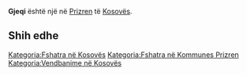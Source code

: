 {{Fshat në 
 | Emri                = Gjeqi
 | EmriAlt                = 
 | NAME_SHORT_FORM=      
 | NAME_GENERIC=      
 | NAME_SORT_NAME_RO=      GJEQI
 | FULL_NAME_RO = Gjeqi
 | FULL_NAME_ND_RO=Gjeqi
 | SORT_NAME_RG=GJEQI
 | FULL_NAME_RG=Gjeqi
 | FULL_NAME_ND_RG=Gjeqi
 | SRP_NAME_SHORT_FORM=      
 | SRP_NAME_GENERIC=      
 | SRP_NAME_SORT_NAME_RO=      
 | SRP_FULL_NAME_RO = 
 | SRP_FULL_NAME_ND_RO=
 | SRP_SORT_NAME_RG=
 | SRP_FULL_NAME_RG=
 | SRP_FULL_NAME_ND_RG=
 | Emri (Rasa dhanore) = 
 | Figura              = 
 | Shteti              = Kosovo
 | Komuna              = Prizren
 | Kodi postar         = 
 | Sipërfaqja          = 

 | Popullsia           = 

 | Regj. i popullsisë  = 
 | Dend. e popullsisë  = 
 | Faqja zyrtare       = 
 <!--- Koordinatat ----> 
 | Gjerësia            = 42.161944
 | Gjatësia            = 20.702778
 | Lartësia            = 
}}
'''Gjeqi''' është një [[]] në [[Prizren]] të [[Kosovës]].

<!-- == Gjeografia == -->
<!-- == Historia == -->
<!-- == Demografia == -->
== Shih edhe ==
{{Komuna Prizren}}
{{Kosovo-Administrata-Cung}}

[[Kategoria:Fshatra në Kosovës]]
[[Kategoria:Fshatra në Kommunes Prizren]]
[[Kategoria:Vendbanime në Kosovës]]